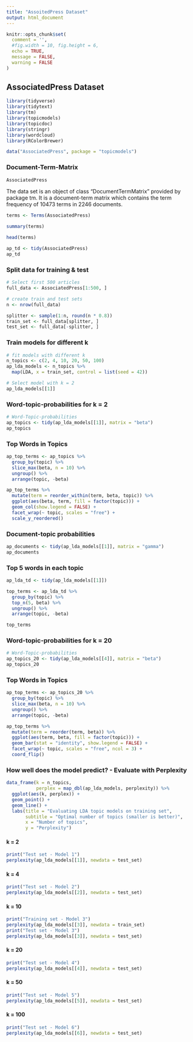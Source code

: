 ```yaml
---
title: "AssoitedPress Dataset"
output: html_document
---
```


```r
knitr::opts_chunk$set(
  comment = '', 
  #fig.width = 10, fig.height = 6,
  echo = TRUE,
  message = FALSE,
  warning = FALSE
)
```

## AssociatedPress Dataset

```r
library(tidyverse)
library(tidytext)
library(tm)
library(topicmodels)
library(topicdoc)
library(stringr)
library(wordcloud)
library(RColorBrewer)
```

```r
data("AssociatedPress", package = "topicmodels")
```

### Document-Term-Matrix

```r
AssociatedPress
```

The data set is an object of class "DocumentTermMatrix" provided by package tm. It is a document-term matrix which contains the term frequency of 10473 terms in 2246 documents. 

```r
terms <- Terms(AssociatedPress)
```
```r
summary(terms)
```
```r
head(terms)
```

```r
ap_td <- tidy(AssociatedPress)
ap_td
```

### Split data for training & test

```r
# Select first 500 articles
full_data <- AssociatedPress[1:500, ]
```

```r
# create train and test sets
n <- nrow(full_data)

splitter <- sample(1:n, round(n * 0.8))
train_set <- full_data[splitter, ]
test_set <- full_data[-splitter, ]
```

### Train models for different k

```r
# fit models with different k
n_topics <- c(2, 4, 10, 20, 50, 100)
ap_lda_models <- n_topics %>%
  map(LDA, x = train_set, control = list(seed = 42))
```

```r
# Select model with k = 2
ap_lda_models[[1]]
```

### Word-topic-probabilities for k = 2

```r
# Word-Topic-probabilities
ap_topics <- tidy(ap_lda_models[[1]], matrix = "beta")
ap_topics
```

### Top Words in Topics

```r
ap_top_terms <- ap_topics %>%
  group_by(topic) %>%
  slice_max(beta, n = 10) %>% 
  ungroup() %>%
  arrange(topic, -beta)

ap_top_terms %>%
  mutate(term = reorder_within(term, beta, topic)) %>%
  ggplot(aes(beta, term, fill = factor(topic))) +
  geom_col(show.legend = FALSE) +
  facet_wrap(~ topic, scales = "free") +
  scale_y_reordered()
```
### Document-topic probabilities

```r
ap_documents <- tidy(ap_lda_models[[1]], matrix = "gamma")
ap_documents
```

### Top 5 words in each topic

```r
ap_lda_td <- tidy(ap_lda_models[[1]])
```
```r
top_terms <- ap_lda_td %>%
  group_by(topic) %>%
  top_n(5, beta) %>%
  ungroup() %>%
  arrange(topic, -beta)

top_terms
```

### Word-topic-probabilities for k = 20

```r
# Word-Topic-probabilities
ap_topics_20 <- tidy(ap_lda_models[[4]], matrix = "beta")
ap_topics_20
```

### Top Words in Topics

```r
ap_top_terms <- ap_topics_20 %>%
  group_by(topic) %>%
  slice_max(beta, n = 10) %>% 
  ungroup() %>%
  arrange(topic, -beta)
```

```r
ap_top_terms %>%
  mutate(term = reorder(term, beta)) %>%
  ggplot(aes(term, beta, fill = factor(topic))) +
  geom_bar(stat = "identity", show.legend = FALSE) +
  facet_wrap(~ topic, scales = "free", ncol = 3) +
  coord_flip()
```

### How well does the model predict? - Evaluate with Perplexity

```r
data_frame(k = n_topics,
           perplex = map_dbl(ap_lda_models, perplexity)) %>%
  ggplot(aes(k, perplex)) +
  geom_point() +
  geom_line() +
  labs(title = "Evaluating LDA topic models on training set",
       subtitle = "Optimal number of topics (smaller is better)",
       x = "Number of topics",
       y = "Perplexity")
```

#### k = 2 

```r
print("Test set - Model 1")
perplexity(ap_lda_models[[1]], newdata = test_set)
```

#### k = 4

```r
print("Test set - Model 2")
perplexity(ap_lda_models[[2]], newdata = test_set)
```

#### k = 10 

```r
print("Training set - Model 3")
perplexity(ap_lda_models[[3]], newdata = train_set)
print("Test set - Model 3")
perplexity(ap_lda_models[[3]], newdata = test_set)
```

#### k = 20

```r
print("Test set - Model 4")
perplexity(ap_lda_models[[4]], newdata = test_set)
```

#### k = 50 

```r
print("Test set - Model 5")
perplexity(ap_lda_models[[5]], newdata = test_set)
```

#### k = 100 

```r
print("Test set - Model 6")
perplexity(ap_lda_models[[6]], newdata = test_set)
```






